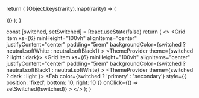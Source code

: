 
  return (
    <Stack spacing={1} direction="column" alignItems="center">
      {Object.keys(rarity).map((rarity) => (
        <div key={rarity}>
          <RarityLabel rarity={rarity} />
        </div>
      ))}
    </Stack>
  );
}

  const [switched, setSwitched] = React.useState(false)
  return (
    <>
      <Grid container>
        <Grid
          item
          xs={6}
          minHeight="100vh"
          alignItems="center"
          justifyContent="center"
          padding="5rem"
          backgroundColor={switched ? neutral.softWhite : neutral.softBlack1}
        >
          <ThemeProvider theme={switched ? light : dark}>
            <Example />
          </ThemeProvider>
        </Grid>
        <Grid
          item
          xs={6}
          minHeight="100vh"
          alignItems="center"
          justifyContent="center"
          padding="5rem"
          backgroundColor={switched ? neutral.softBlack1 : neutral.softWhite}
        >
          <ThemeProvider theme={switched ? dark : light }>
            <Example />
          </ThemeProvider>
        </Grid>
      </Grid>
      <Fab color={switched ? 'primary' : 'secondary'} style={{ position: 'fixed', bottom: 10, right: 10 }} onClick={() => setSwitched(!switched)} >
        <ContrastIcon />
      </Fab>
    </>
  );
}

<Presentation />
